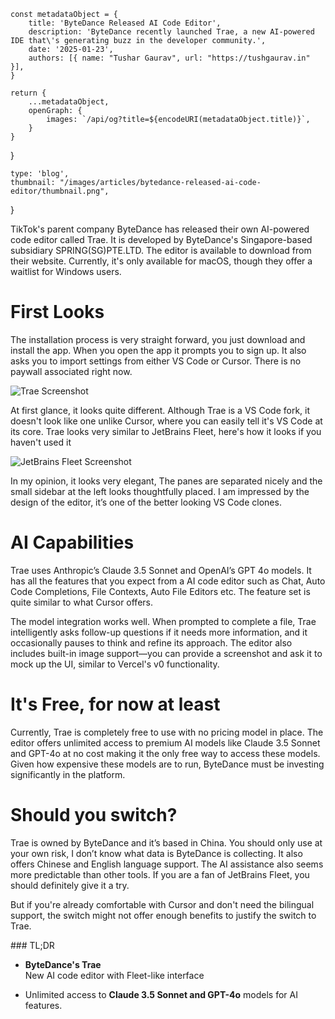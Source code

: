 

    const metadataObject = {
        title: 'ByteDance Released AI Code Editor',
        description: 'ByteDance recently launched Trae, a new AI-powered IDE that\'s generating buzz in the developer community.',
        date: '2025-01-23',
        authors: [{ name: "Tushar Gaurav", url: "https://tushgaurav.in" }],
    }

    return {
        ...metadataObject,
        openGraph: {
            images: `/api/og?title=${encodeURI(metadataObject.title)}`,
        }
    }
}

    type: 'blog',
    thumbnail: "/images/articles/bytedance-released-ai-code-editor/thumbnail.png",
}

<Topbar
    thumbnail='/images/articles/bytedance-released-ai-code-editor/thumbnail.png'
    title="ByteDance Released AI Code Editor"
    author='Tushar Gaurav'
    date='2025-01-23'
/>


<Content>

<MainContent>
TikTok's parent company ByteDance has released their own AI-powered code editor called Trae. It is developed by ByteDance's Singapore-based subsidiary SPRING(SG)PTE.LTD. The editor is available to download from their website. Currently, it's only available for macOS, though they offer a waitlist for Windows users.

# First Looks
The installation process is very straight forward, you just download and install the app. When you open the app it prompts you to sign up. It also asks you to import settings from either VS Code or Cursor. There is no paywall associated right now.

![Trae Screenshot](/images/articles/bytedance-released-ai-code-editor/trae.png)

At first glance, it looks quite different. Although Trae is a VS Code fork, it doesn't look like one unlike Cursor, where you can easily tell it's VS Code at its core. Trae looks very similar to JetBrains Fleet, here's how it looks if you haven't used it

![JetBrains Fleet Screenshot](/images/articles/bytedance-released-ai-code-editor/fleet.png)

In my opinion, it looks very elegant, The panes are separated nicely and the small sidebar at the left looks thoughtfully placed. I am impressed by the design of the editor, it’s one of the better looking VS Code clones.

# AI Capabilities
Trae uses Anthropic’s Claude 3.5 Sonnet and OpenAI’s GPT 4o models. It has all the features that you expect from a AI code editor such as Chat, Auto Code Completions, File Contexts, Auto File Editors etc. The feature set is quite similar to what Cursor offers.

The model integration works well. When prompted to complete a file, Trae intelligently asks follow-up questions if it needs more information, and it occasionally pauses to think and refine its approach. The editor also includes built-in image support—you can provide a screenshot and ask it to mock up the UI, similar to Vercel's v0 functionality.

# It's Free, for now at least
Currently, Trae is completely free to use with no pricing model in place. The editor offers unlimited access to premium AI models like Claude 3.5 Sonnet and GPT-4o at no cost making it the only free way to access these models. Given how expensive these models are to run, ByteDance must be investing significantly in the platform.

# Should you switch?
Trae is owned by ByteDance and it’s based in China. You should only use at your own risk, I don’t know what data is ByteDance is collecting. It also offers Chinese and English language support. The AI assistance also seems more predictable than other tools. If you are a fan of JetBrains Fleet, you should definitely give it a try.

But if you're already comfortable with Cursor and don't need the bilingual support, the switch might not offer enough benefits to justify the switch to Trae.


</MainContent>

<Tldr>
### TL;DR

- **ByteDance's Trae**  
  New AI code editor with Fleet-like interface

- Unlimited access to **Claude 3.5 Sonnet and GPT-4o** models for AI features.
</Tldr>

</Content>

<AuthorCard authorSlug="tushgaurav" />
